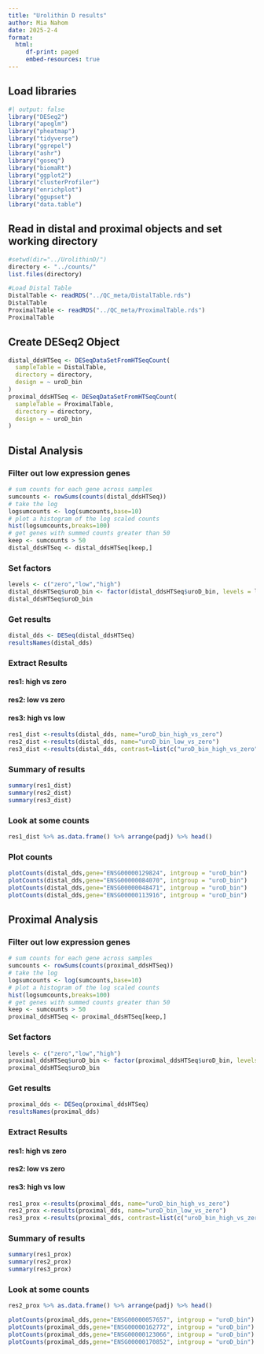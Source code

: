 ```yaml
---
title: "Urolithin D results"
author: Mia Nahom
date: 2025-2-4
format: 
  html:
     df-print: paged
     embed-resources: true
---
```


## Load libraries
```r
#| output: false
library("DESeq2")
library("apeglm")
library("pheatmap")
library("tidyverse")
library("ggrepel")
library("ashr")
library("goseq")
library("biomaRt")
library("ggplot2")
library("clusterProfiler")
library("enrichplot")
library("ggupset")
library("data.table")
```

## Read in distal and proximal objects and set working directory

```r
#setwd(dir="../UrolithinD/")
directory <- "../counts/"
list.files(directory)

#Load Distal Table
DistalTable <- readRDS("../QC_meta/DistalTable.rds")
DistalTable
ProximalTable <- readRDS("../QC_meta/ProximalTable.rds")
ProximalTable
```
## Create DESeq2 Object
```r
distal_ddsHTSeq <- DESeqDataSetFromHTSeqCount(
  sampleTable = DistalTable, 
  directory = directory, 
  design = ~ uroD_bin
)
proximal_ddsHTSeq <- DESeqDataSetFromHTSeqCount(
  sampleTable = ProximalTable, 
  directory = directory, 
  design = ~ uroD_bin
)
```
## Distal Analysis
### Filter out low expression genes
```r
# sum counts for each gene across samples
sumcounts <- rowSums(counts(distal_ddsHTSeq))
# take the log
logsumcounts <- log(sumcounts,base=10)
# plot a histogram of the log scaled counts
hist(logsumcounts,breaks=100)
# get genes with summed counts greater than 50
keep <- sumcounts > 50
distal_ddsHTSeq <- distal_ddsHTSeq[keep,]
```

### Set factors
```r
levels <- c("zero","low","high")
distal_ddsHTSeq$uroD_bin <- factor(distal_ddsHTSeq$uroD_bin, levels = levels)
distal_ddsHTSeq$uroD_bin
```
### Get results
```r
distal_dds <- DESeq(distal_ddsHTSeq)
resultsNames(distal_dds)
```

### Extract Results
#### res1: high vs zero
#### res2: low vs zero
#### res3: high vs low

```r
res1_dist <-results(distal_dds, name="uroD_bin_high_vs_zero")
res2_dist <-results(distal_dds, name="uroD_bin_low_vs_zero")
res3_dist <-results(distal_dds, contrast=list(c("uroD_bin_high_vs_zero"),c("uroD_bin_low_vs_zero")))

```
### Summary of results
```r
summary(res1_dist)
summary(res2_dist)
summary(res3_dist)
```
### Look at some counts
```r
res1_dist %>% as.data.frame() %>% arrange(padj) %>% head()
```
### Plot counts
```r
plotCounts(distal_dds,gene="ENSG00000129824", intgroup = "uroD_bin")
plotCounts(distal_dds,gene="ENSG00000084070", intgroup = "uroD_bin")
plotCounts(distal_dds,gene="ENSG00000048471", intgroup = "uroD_bin")
plotCounts(distal_dds,gene="ENSG00000113916", intgroup = "uroD_bin")
```


## Proximal Analysis
### Filter out low expression genes
```r
# sum counts for each gene across samples
sumcounts <- rowSums(counts(proximal_ddsHTSeq))
# take the log
logsumcounts <- log(sumcounts,base=10)
# plot a histogram of the log scaled counts
hist(logsumcounts,breaks=100)
# get genes with summed counts greater than 50
keep <- sumcounts > 50
proximal_ddsHTSeq <- proximal_ddsHTSeq[keep,]
```
### Set factors
```r
levels <- c("zero","low","high")
proximal_ddsHTSeq$uroD_bin <- factor(proximal_ddsHTSeq$uroD_bin, levels = levels)
proximal_ddsHTSeq$uroD_bin
```
### Get results
```r
proximal_dds <- DESeq(proximal_ddsHTSeq)
resultsNames(proximal_dds)
```

### Extract Results
#### res1: high vs zero
#### res2: low vs zero
#### res3: high vs low


```r
res1_prox <-results(proximal_dds, name="uroD_bin_high_vs_zero")
res2_prox <-results(proximal_dds, name="uroD_bin_low_vs_zero")
res3_prox <-results(proximal_dds, contrast=list(c("uroD_bin_high_vs_zero"),c("uroD_bin_low_vs_zero")))
```
### Summary of results
```r
summary(res1_prox)
summary(res2_prox)
summary(res3_prox)

```
### Look at some counts
```r
res2_prox %>% as.data.frame() %>% arrange(padj) %>% head()
```

```r
plotCounts(proximal_dds,gene="ENSG00000057657", intgroup = "uroD_bin")
plotCounts(proximal_dds,gene="ENSG00000162772", intgroup = "uroD_bin")
plotCounts(proximal_dds,gene="ENSG00000123066", intgroup = "uroD_bin")
plotCounts(proximal_dds,gene="ENSG00000170852", intgroup = "uroD_bin")

```

